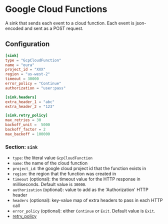 # Google Cloud Functions

A sink that sends each event to a cloud function. Each event is json-encoded and sent as a POST request.

## Configuration

```toml
[sink]
type = "GcpCloudFunction"
name = "oura"
project_id = "XXX"
region = "us-west-2"
timeout = 30000
error_policy = "Continue"
authorization = "user:pass"

[sink.headers]
extra_header_1 = "abc"
extra_header_2 = "123"

[sink.retry_policy]
max_retries = 30
backoff_unit =  5000
backoff_factor = 2
max_backoff = 100000
```

### Section: `sink`

- `type`: the literal value `GcpCloudFunction`
- `name`: the name of the cloud function
- `project_id`: the google cloud project id that the function exists in
- `region`: the region that the function was created in
- `timeout` (optional): the timeout value for the HTTP response in milliseconds. Default value is `30000`.
- `authorization` (optional): value to add as the 'Authorization' HTTP header
- `headers` (optional): key-value map of extra headers to pass in each HTTP call
- `error_policy` (optional): either `Continue` or `Exit`. Default value is `Exit`.
- [retry_policy](../advanced/retry_policy.md)
